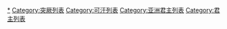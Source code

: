 [[Category:突厥可汗|*]]
[[Category:突厥列表|Category:突厥列表]]
[[Category:可汗列表|Category:可汗列表]]
[[Category:亚洲君主列表|Category:亚洲君主列表]]
[[Category:君主列表|Category:君主列表]]